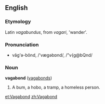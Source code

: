 ==English==
===Etymology===
Latin ''vagabundus'', from ''vagari'', 'wander'.
===Pronunciation===
*văg'ə-bŏnd, /'vægəbɒnd/, /"v{g@bQnd/
===Noun===
'''vagabond''' ([[vagabonds]])
#A bum, a hobo, a tramp, a homeless person.

[[et:Vagabond]]
[[zh:Vagabond]]